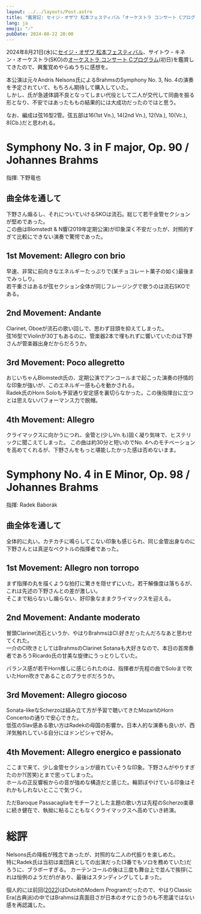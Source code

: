 ```yaml
---
layout: ../../layouts/Post.astro
title: "鑑賞記: セイジ・オザワ 松本フェスティバル「オーケストラ コンサート Cプログラム」"
lang: ja
emoji: "🎶"
pubDate: 2024-08-22 20:00
---
```


2024年8月21日(水)に[セイジ・オザワ 松本フェスティバル](https://ozawa-festival.com)、サイトウ・キネン・オーケストラ(SKO)の[オーケストラ コンサート Cプログラム](https://www.ozawa-festival.com/programs/2024/orchestra-c.html)(初日)を鑑賞してきたので、興奮覚めやらぬうちに感想を。

本公演は元々Andris Nelsons氏によるBrahmsのSymphony No. 3, No. 4の演奏を予定されていて、もちろん期待して購入していた。  
しかし、氏が急遽体調不良となってしまい代役として二人が交代して同曲を振る形となり、不安ではあったももの結果的には大成功だったのではと思う。

なお、編成は弦16型2管。弦五部は16(1st Vn.), 14(2nd Vn.), 12(Va.), 10(Vc.), 8(Cb.)だと思われる。

# Symphony No. 3 in F major, Op. 90 / Johannes Brahms

指揮: 下野竜也

## 曲全体を通して

下野さん煽るし、それについていけるSKOは流石。総じて若干金管セクションが堅めであった。  
この曲はBlomstedt & N響(2019年定期公演)が印象深く不安だったが、対照的すぎて比較にできない演奏で驚愕であった。

## 1st Movement: Allegro con brio

早速、非常に前向きなエネルギーたっぷりで(某チョコレート菓子の如く)最後までみっしり。  
若干重さはあるが弦セクション全体が同じフレージングで歌うのは流石SKOである。

## 2nd Movement: Andante

Clarinet, Oboeが流石の歌い回しで、思わず目頭を抑えてしまった。  
弦16型でViolinが30丁もあるのに、管楽器2本で埋もれずに響いていたのは下野さんが管楽器出身だからだろうか。

## 3rd Movement: Poco allegretto

おじいちゃんBlomstedt氏の、定期公演でアンコールまで起こった演奏の抒情的な印象が強いが、このエネルギー感も心を動かされる。  
Radek氏のHorn Soloも予習通り安定感を裏切らなかった。この後指揮台に立つとは思えないパフォーマンス力で脱帽。

## 4th Movement: Allegro

クライマックスに向かうにつれ、金管と(少しVn.も)固く凝り気味で、ヒステリックに聞こえてしまった。
この曲は約30分と短いのでNo. 4へのモチベーションを高めてくれるが、下野さんをもっと堪能したかった感は否めないまま。

# Symphony No. 4 in E Minor, Op. 98 / Johannes Brahms

指揮: Radek Baborák

## 曲全体を通して

全体的に丸い。カチカチに鳴らしてこない印象も感じられ、同じ金管出身なのに下野さんとは真逆なベクトルの指揮者であった。

## 1st Movement: Allegro non torropo

まず指揮の丸を描くような拍打に驚きを隠せずにいた。若干解像度は落ちるが、これは先述の下野さんとの差が激しい。  
そこまで粘らないし煽らない、好印象なままクライマックスを迎える。

## 2nd Movement: Andante moderato

冒頭Clarinet流石というか、やはりBrahmsはCl.好きだったんだろなあと思わせてくれた。  
一介のCl吹きとしてはBrahmsのClarinet Sotanaも大好きなので、本日の首席奏者であろうRicardo氏の甘美な旋律にうっとりしていた。

バランス感が若干Horn推しに感じられたのは、指揮者が先程の曲でSoloまで吹いたHorn吹きであることのブラセボだろうか。

## 3rd Movement: Allegro giocoso

Sonata-likeなScherzoは組み立て方が予習で聴いてきたMozartのHorn Concertoの通りで安心できた。  
低弦のSlav感ある歌い方はRadekの母国の影響か。日本人的な演奏も良いが、西洋気触れしている自分にはドンピシャで好み。

## 4th Movement: Allegro energico e passionato

ここまで来て、少し金管セクションが疲れていそうな印象。下野さんがやりすぎたのか?(苦笑)とまで思ってしまった。  
ホールの正反響板からの音が強めな構造だと感じた。輪郭ぼやけている印象はそれかもしれないとここで気づく。

ただBaroque Passacagliaをモチーフとした主題の歌い方は先程のScherzo楽章に続き健在で、執拗に粘ることもなくクライマックスへ高めていき終演。

# 総評

Nelsons氏の降板が残念であったが、対照的な二人の代振りを楽しめた。  
特にRadek氏は当初は楽団員としての出演だった(3番でもソロを務めていた)だろうに、ブラボーすぎる。
カーテンコールの後は三度も舞台上で並んで挨拶(これは恒例のようだが)があり、最後はスタンディングしてしまった。

個人的には前回([2022](https://www.ozawa-festival.com/programs/2022/orchestra.html))はDutoitのModern Programだったので、やはりClassic Era(古典派)の中ではBrahmsは真面目さが日本のオケに合うのも不思議ではない感を再認識した。

